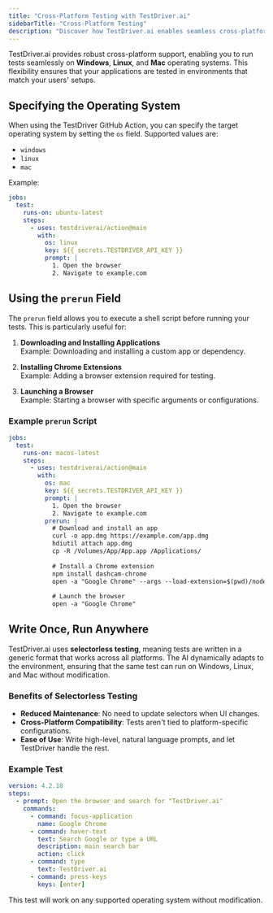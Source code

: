 ```yaml
---
title: "Cross-Platform Testing with TestDriver.ai"
sidebarTitle: "Cross-Platform Testing"
description: "Discover how TestDriver.ai enables seamless cross-platform testing across Windows, Linux, and Mac operating systems."
---
```


TestDriver.ai provides robust cross-platform support, enabling you to run tests seamlessly on **Windows**, **Linux**, and **Mac** operating systems. This flexibility ensures that your applications are tested in environments that match your users' setups.

## Specifying the Operating System

When using the TestDriver GitHub Action, you can specify the target operating system by setting the `os` field. Supported values are:

- `windows`
- `linux`
- `mac`

Example:

```yaml
jobs:
  test:
    runs-on: ubuntu-latest
    steps:
      - uses: testdriverai/action@main
        with:
          os: linux
          key: ${{ secrets.TESTDRIVER_API_KEY }}
          prompt: |
            1. Open the browser
            2. Navigate to example.com

```

## Using the `prerun` Field

The `prerun` field allows you to execute a shell script before running your tests. This is particularly useful for:

1. **Downloading and Installing Applications**  
   Example: Downloading and installing a custom app or dependency.

2. **Installing Chrome Extensions**  
   Example: Adding a browser extension required for testing.

3. **Launching a Browser**  
   Example: Starting a browser with specific arguments or configurations.

### Example `prerun` Script

```yaml
jobs:
  test:
    runs-on: macos-latest
    steps:
      - uses: testdriverai/action@main
        with:
          os: mac
          key: ${{ secrets.TESTDRIVER_API_KEY }}
          prompt: |
            1. Open the browser
            2. Navigate to example.com
          prerun: |
            # Download and install an app
            curl -o app.dmg https://example.com/app.dmg
            hdiutil attach app.dmg
            cp -R /Volumes/App/App.app /Applications/
            
            # Install a Chrome extension
            npm install dashcam-chrome
            open -a "Google Chrome" --args --load-extension=$(pwd)/node_modules/dashcam-chrome/build
            
            # Launch the browser
            open -a "Google Chrome"

```

## Write Once, Run Anywhere

TestDriver.ai uses **selectorless testing**, meaning tests are written in a generic format that works across all platforms. The AI dynamically adapts to the environment, ensuring that the same test can run on Windows, Linux, and Mac without modification.

### Benefits of Selectorless Testing

- **Reduced Maintenance**: No need to update selectors when UI changes.
- **Cross-Platform Compatibility**: Tests aren't tied to platform-specific configurations.
- **Ease of Use**: Write high-level, natural language prompts, and let TestDriver handle the rest.

### Example Test

```yaml
version: 4.2.18
steps:
  - prompt: Open the browser and search for "TestDriver.ai"
    commands:
      - command: focus-application
        name: Google Chrome
      - command: hover-text
        text: Search Google or type a URL
        description: main search bar
        action: click
      - command: type
        text: TestDriver.ai
      - command: press-keys
        keys: [enter]

```

This test will work on any supported operating system without modification.
